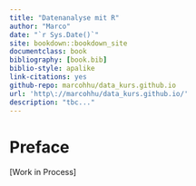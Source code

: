 ```yaml
--- 
title: "Datenanalyse mit R"
author: "Marco"
date: "`r Sys.Date()`"
site: bookdown::bookdown_site
documentclass: book
bibliography: [book.bib]
biblio-style: apalike
link-citations: yes
github-repo: marcohhu/data_kurs.github.io
url: 'http\://marcohhu/data_kurs.github.io/'
description: "tbc..."
---
```


# Preface {-}

[Work in Process]
